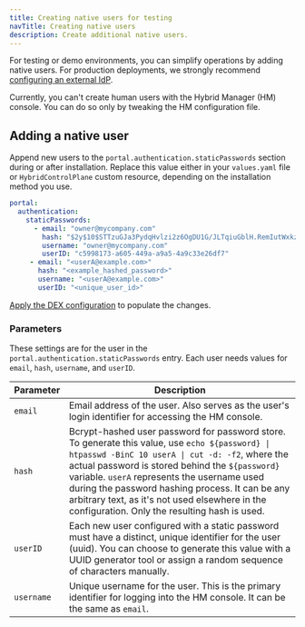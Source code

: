 ```yaml
---
title: Creating native users for testing
navTitle: Creating native users
description: Create additional native users.
---
```


For testing or demo environments, you can simplify operations by adding native users. For production deployments, we strongly recommend [configuring an external IdP](/edb-postgres-ai/latest/hybrid-manager/install/customization/byo_idp/).

Currently, you can't create human users with the Hybrid Manager (HM) console. You can do so only by tweaking the HM configuration file.  

## Adding a native user

Append new users to the `portal.authentication.staticPasswords` section during or after installation. Replace this value either in your `values.yaml` file or `HybridControlPlane` custom resource, depending on the installation method you use.

```yaml
portal:
  authentication:
    staticPasswords:
      - email: "owner@mycompany.com"
        hash: "$2y$10$STTzuGJa3PydqHvlzi2z6OgDU1G/JLTqiuGblH.RemIutWxkztN5m"
        username: "owner@mycompany.com"
        userID: "c5998173-a605-449a-a9a5-4a9c33e26df7"
     - email: "<userA@example.com>"          
       hash: "<example_hashed_password>"
       username: "<userA@example.com>"
       userID: "<unique_user_id>"  
```

[Apply the DEX configuration](/edb-postgres-ai/latest/hybrid-manager/using_hybrid_manager/managing_users/apply_dex_config/) to populate the changes.

### Parameters

These settings are for the user in the `portal.authentication.staticPasswords` entry. Each user needs values for `email`, `hash`, `username`, and `userID`.

| Parameter  | Description                                                                                                                                                                                                                                                                                                                                                                                                |
| ---------- | ---------------------------------------------------------------------------------------------------------------------------------------------------------------------------------------------------------------------------------------------------------------------------------------------------------------------------------------------------------------------------------------------------------- |
| `email`    | Email address of the user. Also serves as the user's login identifier for accessing the HM console.                                                                                                                                                                                                                                                                                                        |
| `hash`     | Bcrypt-hashed user password for password store. To generate this value, use `echo ${password} \| htpasswd -BinC 10 userA \| cut -d: -f2`, where the actual password is stored behind the `${password}` variable. `userA` represents the username used during the password hashing process. It can be any arbitrary text, as it's not used elsewhere in the configuration. Only the resulting hash is used. |
| `userID`   | Each new user configured with a static password must have a distinct, unique identifier for the user (uuid). You can choose to generate this value with a UUID generator tool or assign a random sequence of characters manually.                                                                                                                                                                          |
| `username` | Unique username for the user. This is the primary identifier for logging into the HM console. It can be the same as `email`.                                                                                                                                                                                                                                                                               |
